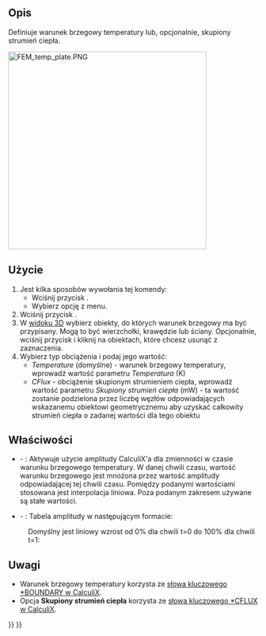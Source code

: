 <languages/>

{{Docnav
|[[FEM_ConstraintHeatflux/pl|Obciążenie strumieniem ciepła]]
|[[FEM_ConstraintBodyHeatSource/pl|Objętościowe źródło ciepła]]
|[[FEM_Workbench/pl|środowisko pracy MES]]
|IconL=FEM_ConstraintHeatflux.svg
|IconR=FEM_ConstraintBodyHeatSource.svg
|IconC=Workbench_FEM.svg
}}

{{GuiCommandContainer|
{{GuiCommand/pl
|Name=FEM ConstraintTemperature
|Name/pl=MES: Warunek brzegowy temperatury
|MenuLocation=Model → Warunki brzegowe i obciążenia termiczne → Warunek brzegowy temperatury
|Workbenches=[[FEM_Workbench/pl|MES]]
|SeeAlso=[[FEM_tutorial/pl|Poradnik MES]]
}}
{{GuiCommandFemInfo/pl
|Solvers=CalculiX, Elmer
}}
}}

<span id="Description"></span>
==Opis==

Definiuje warunek brzegowy temperatury lub, opcjonalnie, skupiony strumień ciepła.

[[Image:FEM_temp_plate.PNG|400px]]
{{Caption|Dwuwymiarowa płytka poddana różnicy temperatur}}

<span id="Usage"></span>
==Użycie==

# Jest kilka sposobów wywołania tej komendy:
#* Wciśnij przycisk {{Button|[[Image:FEM_ConstraintTemperature.svg|16px]] [[FEM_ConstraintTemperature/pl|Warunek brzegowy temperatury]]}}.
#* Wybierz opcję {{MenuCommand|Model → Warunki brzegowe i obciążenia termiczne → [[Image:FEM_ConstraintTemperature.svg|16px]] Warunek brzegowy temperatury}} z menu.
# Wciśnij przycisk {{Button|Dodaj}}.
# W [[3D_view/pl|widoku 3D]] wybierz obiekty, do których warunek brzegowy ma być przypisany. Mogą to być wierzchołki, krawędzie lub ściany. Opcjonalnie, wciśnij przycisk {{Button|Usuń}} i kliknij na obiektach, które chcesz usunąć z zaznaczenia.
# Wybierz typ obciążenia i podaj jego wartość:
#* ''Temperature'' (domyślne) - warunek brzegowy temperatury, wprowadź wartość parametru ''Temperatura'' (K)
#* ''CFlux'' - obciążenie skupionym strumieniem ciepła, wprowadź wartość parametru ''Skupiony strumień ciepła'' (mW) - ta wartość zostanie podzielona przez liczbę węzłów odpowiadających wskazanemu obiektowi geometrycznemu aby uzyskać całkowity strumień ciepła o zadanej wartości dla tego obiektu

<span id="Properties"></span>
==Właściwości==

* {{PropertyData|Enable Amplitude}} - {{Version/pl|1.1}}: Aktywuje użycie amplitudy CalculiX'a dla zmienności w czasie warunku brzegowego temperatury. W danej chwili czasu, wartość warunku brzegowego jest mnożona przez wartość amplitudy odpowiadającej tej chwili czasu. Pomiędzy podanymi wartościami stosowana jest interpolacja liniowa. Poza podanym zakresem używane są stałe wartości.
* {{PropertyData|Amplitude Values}} - {{Version/pl|1.1}}: Tabela amplitudy w następującym formacie:

: {{Code|lang=text|code=
time_1, amplitude_value_1
…
}}

: Domyślny jest liniowy wzrost od 0% dla chwili t=0 do 100% dla chwili t=1:

: {{Code|lang=text|code=
0, 0
1, 1
}}

<span id="Notes"></span>
==Uwagi==

* Warunek brzegowy temperatury korzysta ze [http://web.mit.edu/calculix_v2.7/CalculiX/ccx_2.7/doc/ccx/node163.html słowa kluczowego *BOUNDARY w CalculiX].
* Opcja '''Skupiony strumień ciepła''' korzysta ze [http://web.mit.edu/calculix_v2.7/CalculiX/ccx_2.7/doc/ccx/node168.html słowa kluczowego *CFLUX w CalculiX].


{{Docnav
|[[FEM_ConstraintHeatflux/pl|Obciążenie strumieniem ciepła]]
|[[FEM_ConstraintBodyHeatSource/pl|Objętościowe źródło ciepła]]
|[[FEM_Workbench/pl|środowisko pracy MES]]
|IconL=FEM_ConstraintHeatflux.svg
|IconR=FEM_ConstraintBodyHeatSource.svg
|IconC=Workbench_FEM.svg
}}

{{FEM_Tools_navi{{#translation:}}}}
{{Userdocnavi{{#translation:}}}}